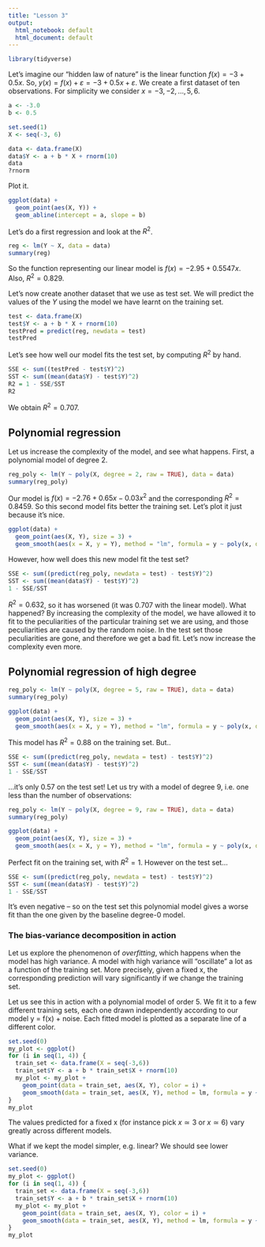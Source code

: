 ```yaml
---
title: "Lesson 3"
output:
  html_notebook: default
  html_document: default
---
```


```r
library(tidyverse)
```

Let's imagine our "hidden law of nature" is the linear function $f(x) = -3 + 0.5 x$.
So, $y(x) = f(x) + \varepsilon = -3 + 0.5 x + \varepsilon$.
We create a first dataset of ten observations.
For simplicity we consider $x=-3,-2,\ldots,5, 6$.
```r
a <- -3.0
b <- 0.5

set.seed(1)
X <- seq(-3, 6)

data <- data.frame(X)
data$Y <- a + b * X + rnorm(10)
data
?rnorm
```

Plot it.
```r
ggplot(data) +
  geom_point(aes(X, Y)) +
  geom_abline(intercept = a, slope = b)
```

Let's do a first regression and look at the $R^2$.
```r
reg <- lm(Y ~ X, data = data)
summary(reg)
```

So the function representing our linear model is $f(x) = -2.95 + 0.5547 x$.
Also, $R^2 = 0.829$.

Let's now create another dataset that we use as test set.
We will predict the values of the $Y$ using the model we have learnt on the training set.
```r
test <- data.frame(X)
test$Y <- a + b * X + rnorm(10)
testPred = predict(reg, newdata = test)
testPred
```

Let's see how well our model fits the test set, by computing $R^2$ by hand.
```r
SSE <- sum((testPred - test$Y)^2)
SST <- sum((mean(data$Y) - test$Y)^2)
R2 = 1 - SSE/SST
R2
```
We obtain $R^2 = 0.707$.

## Polynomial regression

Let us increase the complexity of the model, and see what happens.
First, a polynomial model of degree 2.
```r
reg_poly <- lm(Y ~ poly(X, degree = 2, raw = TRUE), data = data)
summary(reg_poly)
```

Our model is $f(x) = -2.76 + 0.65 x - 0.03 x^2$ and the corresponding $R^2 = 0.8459$.
So this second model fits better the training set.
Let's plot it just because it's nice.
```r
ggplot(data) +
  geom_point(aes(X, Y), size = 3) +
  geom_smooth(aes(x = X, y = Y), method = "lm", formula = y ~ poly(x, degree = 2, raw = TRUE), se = FALSE)
```

However, how well does this new model fit the test set?
```r
SSE <- sum((predict(reg_poly, newdata = test) - test$Y)^2)
SST <- sum((mean(data$Y) - test$Y)^2)
1 - SSE/SST
```

$R^2 = 0.632$, so it has worsened (it was $0.707$ with the linear model).
What happened?
By increasing the complexity of the model, we have allowed it to fit to the peculiarities of the particular training set we are using, and those peculiarities are caused by the random noise.
In the test set those peculiarities are gone, and therefore we get a bad fit.
Let's now increase the complexity even more.

## Polynomial regression of high degree

```r
reg_poly <- lm(Y ~ poly(X, degree = 5, raw = TRUE), data = data)
summary(reg_poly)
```
```r
ggplot(data) +
  geom_point(aes(X, Y), size = 3) +
  geom_smooth(aes(x = X, y = Y), method = "lm", formula = y ~ poly(x, degree = 5, raw = TRUE), se = FALSE)
```

This model has $R^2 = 0.88$ on the training set. But..

```r
SSE <- sum((predict(reg_poly, newdata = test) - test$Y)^2)
SST <- sum((mean(data$Y) - test$Y)^2)
1 - SSE/SST
```

...it's only $0.57$ on the test set! Let us try with a model of degree $9$, i.e. one less than the number of observations:

```r
reg_poly <- lm(Y ~ poly(X, degree = 9, raw = TRUE), data = data)
summary(reg_poly)
```

```r
ggplot(data) +
  geom_point(aes(X, Y), size = 3) +
  geom_smooth(aes(x = X, y = Y), method = "lm", formula = y ~ poly(x, degree = 9, raw = TRUE), se = FALSE)
```

Perfect fit on the training set, with $R^2 = 1$. However on the test set...

```r
SSE <- sum((predict(reg_poly, newdata = test) - test$Y)^2)
SST <- sum((mean(data$Y) - test$Y)^2)
1 - SSE/SST
```
It's even negative -- so on the test set this polynomial model gives a worse fit than the one given by the baseline degree-0 model.


### The bias-variance decomposition in action ###

Let us explore the phenomenon of _overfitting_, which happens when the model has high variance.
A model with high variance will "oscillate" a lot as a function of the training set. More precisely, given a fixed x, the corresponding prediction will vary significantly if we change the training set.

Let us see this in action with a polynomial model of order 5.
We fit it to a few different training sets, each one drawn independently according to our model y = f(x) + noise.
Each fitted model is plotted as a separate line of a different color.
```r
set.seed(0)
my_plot <- ggplot()
for (i in seq(1, 4)) {
  train_set <- data.frame(X = seq(-3,6))
  train_set$Y <- a + b * train_set$X + rnorm(10)
  my_plot <- my_plot +
    geom_point(data = train_set, aes(X, Y), color = i) +
    geom_smooth(data = train_set, aes(X, Y), method = lm, formula = y ~ poly(x, 5), se = FALSE, color = i)
}
my_plot
```

The values predicted for a fixed x (for instance pick $x \simeq 3$ or $x \simeq 6$) vary greatly across different models.

What if we kept the model simpler, e.g. linear? We should see lower variance.
```r
set.seed(0)
my_plot <- ggplot()
for (i in seq(1, 4)) {
  train_set <- data.frame(X = seq(-3,6))
  train_set$Y <- a + b * train_set$X + rnorm(10)
  my_plot <- my_plot +
    geom_point(data = train_set, aes(X, Y), color = i) +
    geom_smooth(data = train_set, aes(X, Y), method = lm, formula = y ~ x, se = FALSE, color = i)
}
my_plot
```

